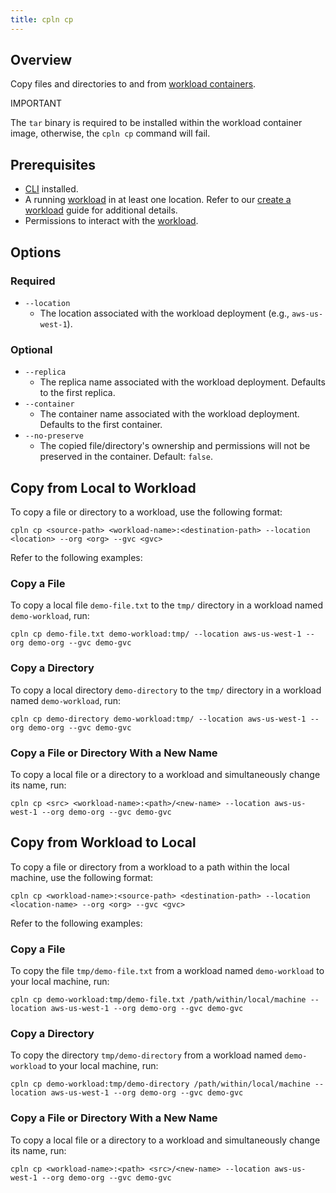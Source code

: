 ```yaml
---
title: cpln cp
---
```


## Overview

Copy files and directories to and from [workload containers](/reference/workload#containers).

<Warning>

IMPORTANT

The `tar` binary is required to be installed within the workload container image, otherwise, the `cpln cp` command will fail.

</Warning>

## Prerequisites

- [CLI](/reference/cli) installed.
- A running [workload](/reference/workload) in at least one location. Refer to our [create a workload](/guides/create-workload) guide for additional details.
- Permissions to interact with the [workload](/reference/workload#permissions).

## Options

### Required

- `--location`
  - The location associated with the workload deployment (e.g., `aws-us-west-1`).

### Optional

- `--replica`
  - The replica name associated with the workload deployment. Defaults to the first replica.
- `--container`
  - The container name associated with the workload deployment. Defaults to the first container.
- `--no-preserve`
  - The copied file/directory's ownership and permissions will not be preserved in the container. Default: `false`.

## Copy from Local to Workload

To copy a file or directory to a workload, use the following format:

```
cpln cp <source-path> <workload-name>:<destination-path> --location <location> --org <org> --gvc <gvc>
```

Refer to the following examples:

### Copy a File

To copy a local file `demo-file.txt` to the `tmp/` directory in a workload named `demo-workload`, run:

```
cpln cp demo-file.txt demo-workload:tmp/ --location aws-us-west-1 --org demo-org --gvc demo-gvc
```

### Copy a Directory

To copy a local directory `demo-directory` to the `tmp/` directory in a workload named `demo-workload`, run:

```
cpln cp demo-directory demo-workload:tmp/ --location aws-us-west-1 --org demo-org --gvc demo-gvc
```

### Copy a File or Directory With a New Name

To copy a local file or a directory to a workload and simultaneously change its name, run:

```
cpln cp <src> <workload-name>:<path>/<new-name> --location aws-us-west-1 --org demo-org --gvc demo-gvc
```

## Copy from Workload to Local

To copy a file or directory from a workload to a path within the local machine, use the following format:

```
cpln cp <workload-name>:<source-path> <destination-path> --location <location-name> --org <org> --gvc <gvc>
```

Refer to the following examples:

### Copy a File

To copy the file `tmp/demo-file.txt` from a workload named `demo-workload` to your local machine, run:

```
cpln cp demo-workload:tmp/demo-file.txt /path/within/local/machine --location aws-us-west-1 --org demo-org --gvc demo-gvc
```

### Copy a Directory

To copy the directory `tmp/demo-directory` from a workload named `demo-workload` to your local machine, run:

```
cpln cp demo-workload:tmp/demo-directory /path/within/local/machine --location aws-us-west-1 --org demo-org --gvc demo-gvc
```

### Copy a File or Directory With a New Name

To copy a local file or a directory to a workload and simultaneously change its name, run:

```
cpln cp <workload-name>:<path> <src>/<new-name> --location aws-us-west-1 --org demo-org --gvc demo-gvc
```
